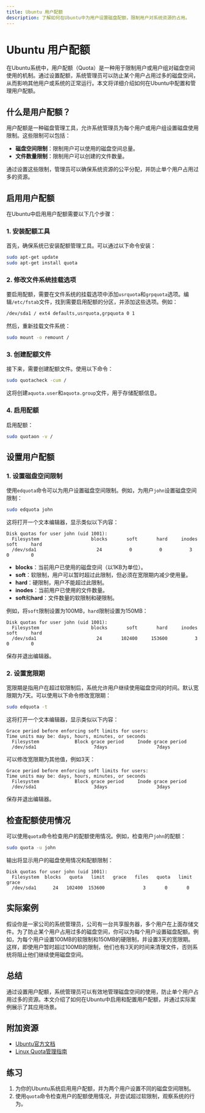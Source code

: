 ```yaml
---
title: Ubuntu 用户配额
description: 了解如何在Ubuntu中为用户设置磁盘配额，限制用户对系统资源的占用。
---
```


# Ubuntu 用户配额

在Ubuntu系统中，用户配额（Quota）是一种用于限制用户或用户组对磁盘空间使用的机制。通过设置配额，系统管理员可以防止某个用户占用过多的磁盘空间，从而影响其他用户或系统的正常运行。本文将详细介绍如何在Ubuntu中配置和管理用户配额。

## 什么是用户配额？

用户配额是一种磁盘管理工具，允许系统管理员为每个用户或用户组设置磁盘使用限制。这些限制可以包括：

- **磁盘空间限制**：限制用户可以使用的磁盘空间总量。
- **文件数量限制**：限制用户可以创建的文件数量。

通过设置这些限制，管理员可以确保系统资源的公平分配，并防止单个用户占用过多的资源。

## 启用用户配额

在Ubuntu中启用用户配额需要以下几个步骤：

### 1. 安装配额工具

首先，确保系统已安装配额管理工具。可以通过以下命令安装：

```bash
sudo apt-get update
sudo apt-get install quota
```

### 2. 修改文件系统挂载选项

要启用配额，需要在文件系统的挂载选项中添加`usrquota`和`grpquota`选项。编辑`/etc/fstab`文件，找到需要启用配额的分区，并添加这些选项。例如：

```bash
/dev/sda1 / ext4 defaults,usrquota,grpquota 0 1
```

然后，重新挂载文件系统：

```bash
sudo mount -o remount /
```

### 3. 创建配额文件

接下来，需要创建配额文件。使用以下命令：

```bash
sudo quotacheck -cum /
```

这将创建`aquota.user`和`aquota.group`文件，用于存储配额信息。

### 4. 启用配额

启用配额：

```bash
sudo quotaon -v /
```

## 设置用户配额

### 1. 设置磁盘空间限制

使用`edquota`命令可以为用户设置磁盘空间限制。例如，为用户`john`设置磁盘空间限制：

```bash
sudo edquota john
```

这将打开一个文本编辑器，显示类似以下内容：

```plaintext
Disk quotas for user john (uid 1001):
  Filesystem                   blocks       soft       hard     inodes     soft     hard
  /dev/sda1                      24          0          0          3        0        0
```

- **blocks**：当前用户已使用的磁盘空间（以1KB为单位）。
- **soft**：软限制，用户可以暂时超过此限制，但必须在宽限期内减少使用量。
- **hard**：硬限制，用户不能超过此限制。
- **inodes**：当前用户已使用的文件数量。
- **soft**和**hard**：文件数量的软限制和硬限制。

例如，将`soft`限制设置为100MB，`hard`限制设置为150MB：

```plaintext
Disk quotas for user john (uid 1001):
  Filesystem                   blocks       soft       hard     inodes     soft     hard
  /dev/sda1                      24       102400     153600          3        0        0
```

保存并退出编辑器。

### 2. 设置宽限期

宽限期是指用户在超过软限制后，系统允许用户继续使用磁盘空间的时间。默认宽限期为7天。可以使用以下命令修改宽限期：

```bash
sudo edquota -t
```

这将打开一个文本编辑器，显示类似以下内容：

```plaintext
Grace period before enforcing soft limits for users:
Time units may be: days, hours, minutes, or seconds
  Filesystem             Block grace period     Inode grace period
  /dev/sda1                     7days                  7days
```

可以修改宽限期为其他值，例如3天：

```plaintext
Grace period before enforcing soft limits for users:
Time units may be: days, hours, minutes, or seconds
  Filesystem             Block grace period     Inode grace period
  /dev/sda1                     3days                  3days
```

保存并退出编辑器。

## 检查配额使用情况

可以使用`quota`命令检查用户的配额使用情况。例如，检查用户`john`的配额：

```bash
sudo quota -u john
```

输出将显示用户的磁盘使用情况和配额限制：

```plaintext
Disk quotas for user john (uid 1001):
  Filesystem  blocks   quota   limit   grace   files   quota   limit   grace
  /dev/sda1      24   102400  153600              3       0       0
```

## 实际案例

假设你是一家公司的系统管理员，公司有一台共享服务器，多个用户在上面存储文件。为了防止某个用户占用过多的磁盘空间，你可以为每个用户设置磁盘配额。例如，为每个用户设置100MB的软限制和150MB的硬限制，并设置3天的宽限期。这样，即使用户暂时超过100MB的限制，他们也有3天的时间来清理文件，否则系统将阻止他们继续使用磁盘空间。

## 总结

通过设置用户配额，系统管理员可以有效地管理磁盘空间的使用，防止单个用户占用过多的资源。本文介绍了如何在Ubuntu中启用和配置用户配额，并通过实际案例展示了其应用场景。

## 附加资源

- [Ubuntu官方文档](https://ubuntu.com/)
- [Linux Quota管理指南](https://www.kernel.org/doc/html/latest/filesystems/quota.html)

## 练习

1. 为你的Ubuntu系统启用用户配额，并为两个用户设置不同的磁盘空间限制。
2. 使用`quota`命令检查用户的配额使用情况，并尝试超过软限制，观察系统的行为。
